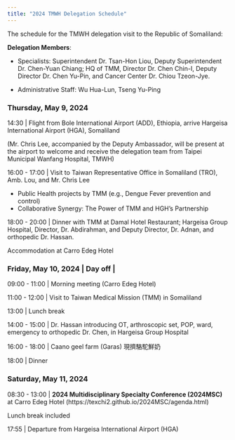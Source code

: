 ```yaml
---
title: "2024 TMWH Delegation Schedule"
---
```


The schedule for the TMWH delegation visit to the Republic of Somaliland:

**Delegation Members**:

- Specialists: Superintendent Dr. Tsan-Hon Liou, Deputy Superintendent Dr. Chen-Yuan Chiang; HQ of TMM, Director Dr. Chen Chin-I, Deputy Director Dr. Chen Yu-Pin, and Cancer Center Dr. Chiou Tzeon-Jye.

- Administrative Staff: Wu Hua-Lun, Tseng Yu-Ping


### Thursday, May 9, 2024

14:30 | Flight from Bole International Airport (ADD), Ethiopia, arrive Hargeisa International Airport (HGA), Somaliland

(Mr. Chris Lee, accompanied by the Deputy Ambassador, will be present at the airport to welcome and receive the delegation team from Taipei Municipal Wanfang Hospital, TMWH)


16:00 - 17:00 | Visit to Taiwan Representative Office in Somaliland (TRO), Amb. Lou, and Mr. Chris Lee

  - Public Health projects by TMM (e.g., Dengue Fever prevention and control)
  - Collaborative Synergy: The Power of TMM and HGH's Partnership

18:00 - 20:00 | Dinner with TMM at Damal Hotel Restaurant;
Hargeisa Group Hospital, Director, Dr. Abdirahman, and Deputy Director, Dr. Adnan, and orthopedic Dr. Hassan.

<!-- (inviting) MoHD director general Dr. Hergeye; -->

Accommodation at Carro Edeg Hotel

### Friday, May 10, 2024 | Day off | 

09:00 - 11:00 | Morning meeting (Carro Edeg Hotel)

11:00 - 12:00 | Visit to Taiwan Medical Mission (TMM) in Somaliland

13:00 | Lunch break

14:00 - 15:00 | Dr. Hassan introducing OT, arthroscopic set, POP, ward, emergency to orthopedic Dr. Chen, in Hargeisa Group Hospital

16:00 - 18:00 | Caano geel farm (Garas) 現擠駱駝鮮奶 

18:00 | Dinner


### Saturday, May 11, 2024

08:30 - 13:00 | **2024 Multidisciplinary Specialty Conference (2024MSC)** at Carro Edeg Hotel (https://texchi2.github.io/2024MSC/agenda.html)

Lunch break included
               
17:55         | Departure from Hargeisa International Airport (HGA)
